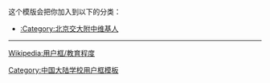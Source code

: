 {{Userbox
  |border-c = #AAAA00
  |border-s = 1
  |id-c     = #fff
  |id-s     = 10
  |id-fc    = #000
  |info-c   = #053CAC
  |info-s   = 10
  |info-fc  = #FFFFFF
  |id       = 北京交<br>大附中
  |info     = [[:Category:北京交大附中维基人|<span style="color: #FFFFFF">这个用户</span>]]是'''[[北京交通大学附属中学|<span class="org", style="color: #FFFFFF">北京交大附中]]'''</span>的校友、学生或老师。
}}
<includeonly>[[Category:北京交大附中维基人|{{PAGENAME}}]]</includeonly>
<noinclude>
<div style="clear:both">
这个模版会把你加入到以下的分类：
*[[:Category:北京交大附中维基人]]
----
[[Wikipedia:用户框/教育程度]]</div>
{{UF-hcard-part}}
[[Category:中国大陆学校用户框模板]]
</noinclude>